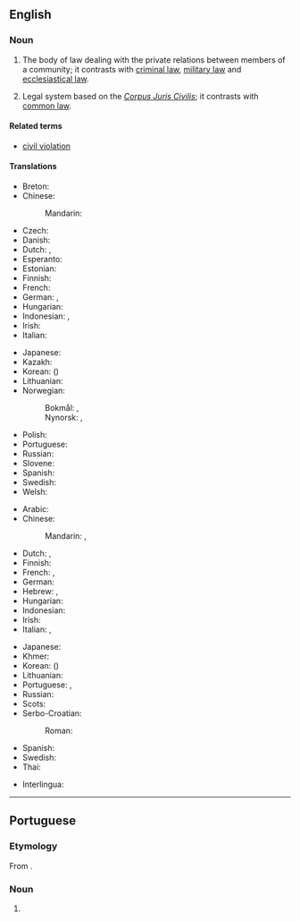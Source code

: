 {{also|civil-law}}
==English==
{{wikipedia}}

===Noun===
{{en-noun|~}}

# {{lb|en|law}} The body of law dealing with the private relations between members of a community; it contrasts with [[criminal law]], [[military law]] and [[ecclesiastical law]].
# {{lb|en|law}} Legal system based on the ''[[Corpus Juris Civilis]]''; it contrasts with [[common law]].

====Related terms====
*[[civil violation]]

====Translations====
{{trans-top|body of law dealing with private relations}}
* Breton: {{t|br|gwir keodedel|m}}
* Chinese:
*: Mandarin: {{t+|cmn|民法|tr=mínfǎ}}
* Czech: {{t|cs|občanské právo|n}}
* Danish: {{t|da|civilret|c}}
* Dutch: {{t|nl|civiel recht|n}}, {{t|nl|burgerlijk recht|n}}
* Esperanto: {{t|eo|civila kodo}}
* Estonian: {{t|et|tsiviilõigus}}
* Finnish: {{t+|fi|velvoiteoikeus}}
* French: {{t+|fr|droit civil|m}}
* German: {{t+|de|Zivilrecht|n}}, {{t|de|Bürgerliches Recht|n}}
* Hungarian: {{t+|hu|polgári jog}}
* Indonesian: {{t+|id|hukum perdata}}, {{t+|id|hukum sipil}}
* Irish: {{t-check|ga|dlí sibhialta|m}}
* Italian: {{t+|it|diritto civile|m}}
{{trans-mid}}
* Japanese: {{t+|ja|民法|tr=みんぽう, mimpō}}
* Kazakh: {{t|kk|азаматтық құқық}}
* Korean: {{t+|ko|민법}} ({{t+|ko|民法}})
* Lithuanian: {{t|lt|civiline teise}}
* Norwegian: 
*: Bokmål: {{t|nb|sivilrett|m}}, {{t|nb|privatrett|m}}
*: Nynorsk: {{t|nn|sivilrett|m}}, {{t|nn|privatrett|m}}
* Polish: {{t|pl|prawo cywilne|n}}
* Portuguese: {{t|pt|direito civil|m}}
* Russian: {{t+|ru|гражда́нское пра́во|n}}
* Slovene: {{t|sl|civilno pravo|n}}
* Spanish: {{t|es|derecho civil|m}}
* Swedish: {{t+|sv|civilrätt|c}}
* Welsh: {{t|cy|cyfraith sifil|f}}
{{trans-bottom}}

{{trans-top|legal system contrasting with common law}}
* Arabic: {{t|ar|قَانُون مَدَنِيّ|m}}
* Chinese:
*: Mandarin: {{t|cmn|[[歐陸]][[法系]]}}, {{t|cmn|[[欧陆]][[法系]]|tr=Ōulù fǎxì}}
* Dutch: {{t|nl|continentaal recht|n}}, {{t|nl|Romaans-Germaans recht|n}}
* Finnish: {{t|fi|säädösoikeus}}
* French: {{t|fr|droit romano-civiliste|m}}, {{t|fr|droit romano-germanique|m}}
* German: {{t|de|römisch-germanisches Recht|n}}
* Hebrew: {{t|he|המשפט הקונטיננטלי}}, {{t|he|משפט אזרחי}}
* Hungarian: {{t|hu|római jog}}
* Indonesian: {{t+|id|hukum perdata}}
* Irish: {{t-check|ga|dlí sibhialta|m}}
* Italian: {{t|it|diritto continentale|m}}, {{t|it|diritto romano-germanico|m}}
{{trans-mid}}
* Japanese: {{t|ja|大陸法|tr=たいりくほう, tairiku hō}}
* Khmer: {{t|km|ច្បាប់រដ្ឋប្បវេណី|tr=jbab roth pak ve ni}}
* Korean: {{t|ko|대륙법}} ({{t+|ko|大陸法}})
* Lithuanian: {{t|lt|kontinentinė teisė}}
* Portuguese: {{t|pt|civil law|f}}, {{t|pt|direito romano-germânico|m}}
* Russian: {{t|ru|рома́но-герма́нское пра́во|n}}
* Scots: {{t|sco|ceevil law}}
* Serbo-Croatian:
*: Roman: {{t|sh|građansko právo|n}}
* Spanish: {{t|es|derecho continental|m}}
* Swedish: {{t+|sv|civilrätt|c}}
* Thai: {{t|th|กฎหมายแพ่ง|tr=gòd măai pâeng}}
{{trans-bottom}}

{{checktrans-top}}
* Interlingua: {{t-check|ia|derecto civil}}
{{trans-mid}}
{{trans-bottom}}

----

==Portuguese==

===Etymology===
From {{bor|pt|en|civil law}}.

===Noun===
{{pt-noun|f|-|head=civil law}}

# {{lb|pt|law}} {{l|en|civil law}} {{gloss|legal system contrasting with common law}}
#: {{syn|pt|direito romano-germânico}}